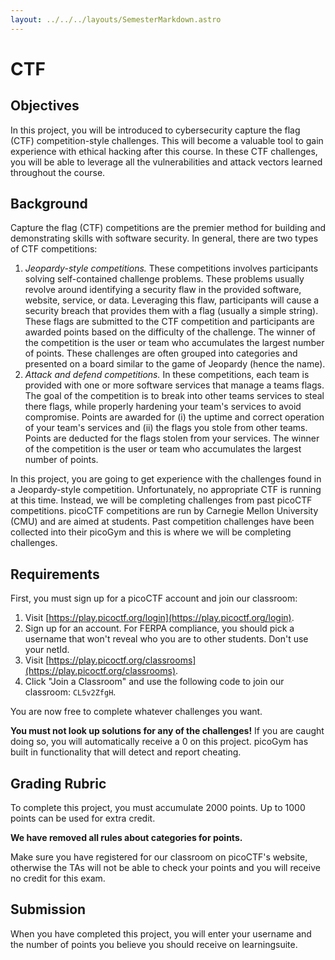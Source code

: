 ```yaml
---
layout: ../../../layouts/SemesterMarkdown.astro
---
```


# CTF

## Objectives

In this project, you will be introduced to cybersecurity capture the flag (CTF)
competition-style challenges. This will become a valuable tool to gain
experience with ethical hacking after this course. In these CTF challenges, you
will be able to leverage all the vulnerabilities and attack vectors learned
throughout the course.

## Background

Capture the flag (CTF) competitions are the premier method for building and
demonstrating skills with software security. In general, there are two types of
CTF competitions:

1. _Jeopardy-style competitions._ These competitions involves participants
   solving self-contained challenge problems. These problems usually revolve
   around identifying a security flaw in the provided software, website,
   service, or data. Leveraging this flaw, participants will cause a security
   breach that provides them with a flag (usually a simple string). These flags
   are submitted to the CTF competition and participants are awarded points
   based on the difficulty of the challenge. The winner of the competition is
   the user or team who accumulates the largest number of points. These
   challenges are often grouped into categories and presented on a board similar
   to the game of Jeopardy (hence the name).
2. _Attack and defend competitions._ In these competitions, each team is
   provided with one or more software services that manage a teams flags. The
   goal of the competition is to break into other teams services to steal there
   flags, while properly hardening your team's services to avoid compromise.
   Points are awarded for (i) the uptime and correct operation of your team's
   services and (ii) the flags you stole from other teams. Points are deducted
   for the flags stolen from your services. The winner of the competition is the
   user or team who accumulates the largest number of points.

In this project, you are going to get experience with the challenges found in a
Jeopardy-style competition. Unfortunately, no appropriate CTF is running at this
time. Instead, we will be completing challenges from past picoCTF competitions.
picoCTF competitions are run by Carnegie Mellon University (CMU) and are aimed
at students. Past competition challenges have been collected into their picoGym
and this is where we will be completing challenges.

## Requirements

First, you must sign up for a picoCTF account and join our classroom:

1. Visit [https://play.picoctf.org/login](https://play.picoctf.org/login).
2. Sign up for an account. For FERPA compliance, you should pick a username that
   won't reveal who you are to other students. Don't use your netId.
3. Visit
   [https://play.picoctf.org/classrooms](https://play.picoctf.org/classrooms).
4. Click "Join a Classroom" and use the following code to join our classroom:
   `CL5v2ZfgH`.

You are now free to complete whatever challenges you want.

**You must not look up solutions for any of the challenges!** If you are caught
doing so, you will automatically receive a 0 on this project. picoGym has built
in functionality that will detect and report cheating.

## Grading Rubric

To complete this project, you must accumulate 2000 points. Up to 1000 points can
be used for extra credit.

**We have removed all rules about categories for points.**

Make sure you have registered for our classroom on picoCTF's website, otherwise
the TAs will not be able to check your points and you will receive no credit for
this exam.

## Submission

When you have completed this project, you will enter your username and the
number of points you believe you should receive on learningsuite.
